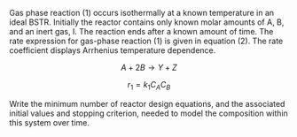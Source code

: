Gas phase reaction (1) occurs isothermally at a known temperature in an ideal BSTR. Initially the reactor contains only known molar amounts of A, B, and an inert gas, I. The reaction ends after a known amount of time. The rate expression for gas-phase reaction (1) is given in equation (2). The rate coefficient displays Arrhenius temperature dependence.

$$
A + 2 B \rightarrow Y + Z \tag{1}
$$

$$
r_1 = k_1 C_A C_B \tag{2}
$$

Write the minimum number of reactor design equations, and the associated initial values and stopping criterion, needed to model the composition within this system over time. 